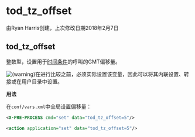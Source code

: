# tod_tz_offset

由Ryan Harris创建，上次修改日期2018年2月7日

## tod_tz_offset

整数型，设置用于[时间条件](../FreeSWITCH-Explained/Dialplan/Time-of-Day-and-Holiday-Routing_6586868.mdx#about)的呼叫的GMT偏移量。

![(warning)](/images/icons/emoticons/warning.svg)在进行比较之前，必须实际设置该变量，因此可以将其内联设置、转接或在用户目录中设置。

**用法**

在`conf/vars.xml`中全局设置偏移量：

```xml
<X-PRE-PROCESS cmd="set" data="tod_tz_offset=5"/>
```

```xml
<action application="set" data="tod_tz_offset=5"/>
```